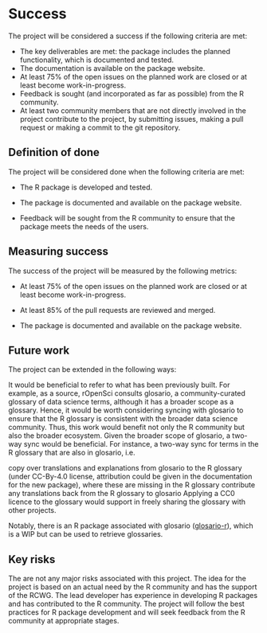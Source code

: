 # Success
<!-- 
Projects should have a definition of done that is measurable, and a thorough understanding going in of what the risks are to delivery 
-->

The project will be considered a success if the following criteria are met:


- The key deliverables are met: the package includes the planned functionality, which is documented and tested.
- The documentation is available on the package website.
- At least 75% of the open issues on the planned work are closed or at least become work-in-progress.
- Feedback is sought (and incorporated as far as possible) from the R community.
- At least two community members that are not directly involved in the project contribute to the project, by submitting issues, making a pull request or making a commit to the git repository.

## Definition of done
<!-- 
What does success look like? 
-->

The project will be considered done when the following criteria are met:

- The R package is developed and tested.

- The package is documented and available on the package website.

- Feedback will be sought from the R community to ensure that the package meets the needs of the users.

## Measuring success
<!-- 
How will we know when success is achieved, what markers can we use along the way 
-->

The success of the project will be measured by the following metrics:

- At least 75% of the open issues on the planned work are closed or at least become work-in-progress.

- At least 85% of the pull requests are reviewed and merged.

- The package is documented and available on the package website.

## Future work
<!-- 
How could this be extended / developed in the future by yourself and/or the community in general?
-->

The project can be extended in the following ways:

It would be beneficial to refer to what has been previously built. For example, as a source, rOpenSci consults glosario, a community-curated glossary of data science terms, although it has a broader scope as a glossary. Hence, it would be worth considering syncing with glosario to ensure that the R glossary is consistent with the broader data science community. Thus, this work would benefit not only the R community but also the broader ecosystem. Given the broader scope of glosario, a two-way sync would be beneficial. For instance, a two-way sync for terms in the R glossary that are also in glosario, i.e.

copy over translations and explanations from glosario to the R glossary (under CC-By-4.0 license, attribution could be given in the documentation for the new package), where these are missing in the R glossary
contribute any translations back from the R glossary to glosario
Applying a CC0 licence to the glossary would support in freely sharing the glossary with other projects.

Notably, there is an R package associated with glosario ([glosario-r]( https://github.com/carpentries/glosario-r/)), which is a WIP but can be used to retrieve glossaries.

## Key risks
<!-- 
What sort of things could come up that can delay or break the project?

 - [ ] People
 - [ ] Processes
 - [ ] Tooling & Technology
 - [ ] Costs

-->

The are not any major risks associated with this project. The idea for the project is based on an actual need by the R community and has the support of the RCWG. The lead developer has experience in developing R packages and has contributed to the R community. The project will follow the best practices for R package development and will seek feedback from the R community at appropriate stages.
